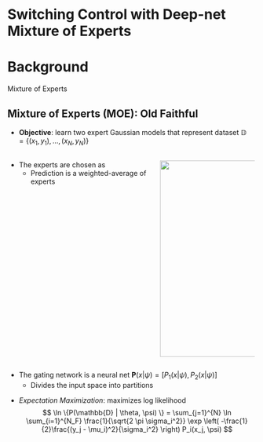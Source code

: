 # Switching Control with Deep-net Mixture of Experts

# Background
Mixture of Experts 

## Mixture of Experts (MOE): Old Faithful {auto-animate="true"}


* **Objective**: learn two expert Gaussian models that represent dataset $\mathbb{D} = \{(x_1, y_1), \dots, (x_N, y_N) \}$

::::{.columns}

<!-- :::{.r-stack} -->

:::{.column width="60%"}

:::{.fragment .fade-in fragment-index=2}
* The experts are chosen as
\begin{align*}
F(x;\theta) &= \{\mathcal{N}_1(\mu_1, \sigma_1), \mathcal{N}_2(\mu_2, \sigma_2)\} \\
\theta &= \{(\mu_1, \sigma_1), (\mu_2, \sigma_2) \}
\end{align*}
    + Prediction is a weighted-average of experts
:::


:::


:::{.column  width="40%"}

<!-- :::{.r-stack}

![](contents/assets/geyser.JPG){.absolute top=100 left=700 .fragment .fade-in-then-out fragment-index=0} -->
![](contents/assets/old_faithful.svg){.absolute top=75 left=600 width="550" height="400" .fragment .fade-in fragment-index=0}

<!-- ::: -->
:::

::::

:::{.fragment .fade-in fragment-index=3}

* The gating network is a neural net $\mathbf{P}(x | \psi) = [P_1(x | \psi), P_2(x | \psi) ]$
    + Divides the input space into partitions
:::

:::{.fragment .fade-in fragment-index=4}
* *Expectation Maximization*: maximizes log likelihood
$$
\ln \{P(\mathbb{D} | \theta, \psi) \} = \sum_{j=1}^{N} \ln \sum_{i=1}^{N_F} \frac{1}{\sqrt{2 \pi \sigma_i^2}} \exp \left( -\frac{1}{2}\frac{(y_j - \mu_i)^2}{\sigma_i^2} \right) P_i(x_j, \psi)
$$
:::
